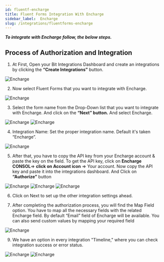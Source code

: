 ```yaml
---
id: fluentf-encharge
title: Fluent Forms Integration With Encharge
sidebar_label:  Encharge
slug: /integrations/fluentforms-encharge
---
```



***To integrate with Encharge follow, the below steps.***


## Process of Authorization and Integration
1.	At First, Open your Bit Integrations Dashboard and create an integrations by clicking the **“Create Integrations”** button.
 <Image src="encharge/_create-integration" alt="Encharge" w="1020" h="350" />


2. Now select Fluent Forms that you want to integrate with Encharge.
 <Image src="encharge/_select-contact-form-7" alt="Encharge" w="1020" h="350" />

3. Select the form name from the Drop-Down list that you want to integrate with Encharge. And click on the **“Next” button.** And select Encharge.
 <Image src="encharge/_fluent-form" alt="Encharge" w="1020" h="350" />
 <Image src="encharge/_encgarge" alt="Encharge" w="1020" h="350" />

4. Integration Name: Set the proper integration name. Default it's taken “Encharge”.
 <Image src="encharge/_integration-name" alt="Encharge" w="1020" h="350" />

5.	After that, you have to copy the API key from your Encharge account & paste the key on the field. To get the API key, click on **Encharge CONSOL**=> **click on Account icon** => Your account. Now copy the API key and paste it into the integrations dashboard. And Click on **“Authorize”** button
 <Image src="encharge/_encgarge-api-console" alt="Encharge" w="1020" h="350" />
 <Image src="encharge/_api-console-dashbord" alt="Encharge" w="1020" h="350" />
 <Image src="encharge/_authorize" alt="Encharge" w="1020" h="350" />


6. Click on Next to set up the other integration settings ahead.
 
7. After completing the authorization process, you will find the Map Field option. You have to map all the necessary fields with the related Encharge field. By default “Email” field of Encharge will be available. You can also send custom values by mapping your required field
 <Image src="encharge/_field-mapping" alt="Encharge" w="1020" h="350" />

9.	We have an option in every integration "Timeline," where you can check integration success or error status.
 <Image src="encharge/_integrations-dashbord" alt="Encharge" w="1020" h="350" />
 <Image src="encharge/_timeline" alt="Encharge" w="1020" h="350" />


